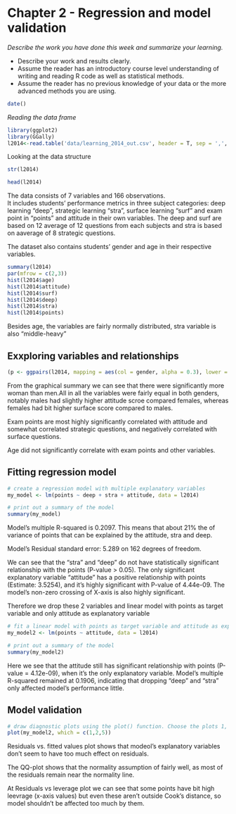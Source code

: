 # Chapter 2 - Regression and model validation

*Describe the work you have done this week and summarize your learning.*



- Describe your work and results clearly. 
- Assume the reader has an introductory course level understanding of writing and reading R code as well as statistical methods.
- Assume the reader has no previous knowledge of your data or the more advanced methods you are using.

```r
date()
```


*Reading the data frame*

```r
library(ggplot2)
library(GGally)
l2014<-read.table('data/learning_2014_out.csv', header = T, sep = ',', stringsAsFactors = F)

```

Looking at the data structure

```r
str(l2014)
```

```r
head(l2014)
```

The data consists of 7 variables and 166 observations.  
It includes students' performance metrics in three subject categories: deep learning "deep", strategic learning "stra", surface learning "surf" and exam point in "points" and attitude in their own variables. The deep and surf are based on 12 average of 12 questions from each subjects and stra is based on aaverage of 8 strategic questions.  

The dataset also contains students' gender and age in their respective variables.



```r
summary(l2014)
par(mfrow = c(2,3))
hist(l2014$age)
hist(l2014$attitude)
hist(l2014$surf)
hist(l2014$deep)
hist(l2014$stra)
hist(l2014$points)
```

Besides age, the variables are fairly normally distributed,  stra variable is also "middle-heavy"



## Exxploring variables and relationships  

```r
(p <- ggpairs(l2014, mapping = aes(col = gender, alpha = 0.3), lower = list(combo = wrap("facethist", bins = 20))))

```

From the graphical summary we can see that there were significantly more woman than men.All in all the variables were fairly equal in both genders, notably males had slightly higher attitude scroe compared females, whereas females had bit higher surface score compared to males.  

Exam points are most highly significantly correlated with attitude and somewhat correlated strategic questions, and negatively correlated with surface questions.


Age did not significantly correlate with exam points and other variables.

## Fitting regression model

```r
# create a regression model with multiple explanatory variables
my_model <- lm(points ~ deep + stra + attitude, data = l2014)

# print out a summary of the model
summary(my_model)

```


Model's multiple R-squared is 0.2097. This means that about 21% the of variance of points that can be explained by the attitude, stra and deep.  

Model's Residual standard error: 5.289 on 162 degrees of freedom.  

We can see that the "stra" and "deep" do not have statistically significant relationship with the points (P-value > 0.05).  The only significant explanatory variable "attitude" has a positive relationship with points (Estimate: 3.5254), and it's highly  significant with P-value of 4.44e-09. The model's non-zero crossing of X-axis is also highly significant. 

Therefore we drop these 2 variables and linear model with points as target variable and only attitude as explanatory variable



```r
# fit a linear model with points as target variable and attitude as explanatory variable
my_model2 <- lm(points ~ attitude, data = l2014)

# print out a summary of the model
summary(my_model2)
```

Here we see that the attitude still has significant relationship with points (P-value = 4.12e-09), when it's the only explanatory variable. Model's multiple R-squared remained at 0.1906, indicating that dropping "deep" and "stra" only affected model's performance little.


## Model validation

```r

# draw diagnostic plots using the plot() function. Choose the plots 1, 2 and 5
plot(my_model2, which = c(1,2,5))

```

Residuals vs. fitted values plot shows that modeol's explanatory variables don't seem to have too much effect on residuals.   

The QQ-plot shows that the normality assumption of fairly well, as most of the residuals remain near the normality line.  

At Residuals vs leverage plot we can see that some points have bit high leevrage (x-axis values) but even these aren't outside Cook's distance, so model shouldn't be affected too much by them.    






